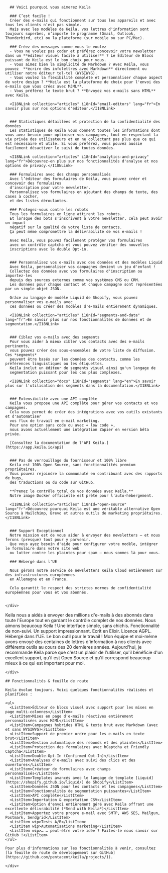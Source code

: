 <section class="bg-white">
  <div class="max-w-6xl mx-auto p-5 md:p-10 text-gray-800 text-lg rounded-t md:pb-16">
    <div class="prose prose-xl mx-auto">

      ## Voici pourquoi vous aimerez Keila

      ### C’est facile !
      Créer des e-mails qui fonctionnent sur tous les appareils et avec tous les clients n’est pas simple.
      Mais avec les modèles de Keila, vos lettres d'information sont toujours superbes, n’importe le programme (Gmail, Outlook, Thunderbird, etc) ou la plateforme (sur mobile ou sur PC/Mac).

      ### Créez des messages comme vous le voulez
      - Vous ne voulez pas coder et préférez concevoir votre newsletter dans un **éditeur visuel facile à utiliser** ? Le Éditeur de Blocs puissant de Keila est le bon choix pour vous.
      - Vous aimez bien la simplicité de Markdown ? Avec Keila, vous pouvez  **écrire des infolettres avec Markdown** directement ou utiliser notre éditeur tel-tel (WYSIWYG).
      - Vous voulez la flexibilité complète et personnaliser chaque aspect de votre design ? **Keila est la plateforme de choix pour l'envoi des e-mails que vous créez avec MJML**.
      - Vous préférez le texte brut ? **Envoyez vos e-mails sans HTML** avec Keila.

      <I18NLink collection="articles" i18nId="email-editors" lang="fr">En savoir plus sur nos options d'éditeur.</I18NLink>


      ### Statistiques détaillées et protection de la confidentialité des données
      Les statistiques de Keila vous donnent toutes les informations dont vous avez besoin pour optimiser vos campagnes, tout en respectant la vie privée des utilisateurs et en ne collectant pas plus que ce qui est nécessaire et utile. Si vous préférez, vous pouvez aussie facilement désactiver le suivi de toutes données.

      <I18NLink collection="articles" i18nId="analytics-and-privacy" lang="fr">Découvrez-en plus sur nos fonctionnalités d'analyse et nos options de privacy.</I18NLink>

      ### Formulaires avec des champs personnalisés
      Avec l’éditeur des formulaires de Keila, vous pouvez créer et concevoir des formulaires
      d'inscription pour votre newsletter.
      Personnalisez vos formulaires en ajoutant des champs de texte, des cases à cocher,
      et des listes déroulantes.

      ### Protegez-vous contre les robots
      Tous les formulaires en ligne attirent les robots.
      Et lorsque des bots s'inscrivent à votre newsletter, cela peut avoir un impact
      négatif sur la qualité de votre liste de contacts.
      Ça peut même compromettre la délivrabilité de vos e-mails !

      Avec Keila, vous pouvez facilement protéger vos formulaires
      avec un contrôle captcha et vous pouvez vérifier des nouvelles
      inscriptions avec le double Opt-in.


      ### Personnalisez vos e-mails avec des données et des modèles Liquid
      Avec Keila, personnaliser vos campagnes devient un jeu d'enfant !
      Collectez des données avec vos formulaires d'inscription ou importez-les
      depuis des sources externes comme vos systèmes CMS ou CRM.
      Les données pour chaque contact et chaque campagne sont représentées par un simple objet JSON.

      Grâce au langage de modèle Liquid de Shopify, vous pouvez personnaliser vos e-mails avec
      ces données ou créer des modèles d'e-mails entièrement dynamiques.

      <I18NLink collection="articles" i18nId="segments-and-data" lang="fr">En savoir plus sur nos fonctionnalités de données et de segmentation.</I18NLink>


      ### Ciblez vos e-mails avec des segments
      Pour vous aider à mieux cibler vos contacts avec des e-mails pertinents,
      vous pouvez créer des sous-ensembles de votre liste de diffusion. Ces *segments*
      peuvent être basés sur les données des contacts, comme les préférences linguistiques ou les étiquettes.
      Keila inclut un éditeur de segments visuel ainsi qu'un langage de
      segmentation puissant pour les cas plus complexes.

      <I18NLink collection="docs" i18nId="segments" lang="en">En savoir plus sur l'utilisation des segments dans la documentation.</I18NLink>


      ### Extensibilité avec une API complète
      Keila vous propose une API complète pour gérer vos contacts et vos campagnes.
      Cela vous permet de créer des intégrations avec vos outils existants et d'automatiser
      vos flux de travail en e-mail marketing.
      Pour une option sans code ou avec « low code »,
      nous avons actuellement une intégration Zapier en version bêta privée.

      [Consultez la documentation de l'API Keila.](https://app.keila.io/api)


      ### Pas de verrouillage du fournisseur et 100% libre
      Keila est 100% Open Source, sans fonctionnalités premium propriétaires.
      Vous pouvez rejoindre la communauté en contribuant avec des rapports de bugs,
      des traductions ou du code sur GitHub.

      **Prenez le contrôle total de vos données avec Keila.**
      Notre image Docker officielle est prête pour l'auto-hébergement.

      <I18NLink collection="articles" i18nId="open-source" lang="fr">Découvrez pourquoi Keila est une véritable alternative Open Source à Mailchimp, Brevo et autres outils de marketing propriétaires.</I18NLink>


      ### Support Exceptionnel
      Notre mission est de vous aider à envoyer des newsletters – et nous ferons (presque) tout pour y parvenir.
      Que vous ayez besoin d'aide pour configurer votre modèle, intégrer le formulaire dans votre site web
      ou lutter contre les plaintes pour spam – nous sommes là pour vous.

      ### Hébergé dans l'UE

      Nous gérons notre service de newsletters Keila Cloud entièrement sur des infrastructures européennes
      en Allemagne et en France.

      Cela garantit le respect des strictes normes de confidentialité européennes pour vous et vos abonnés.


    </div>

  </div>
</section>

<section class="bg-green-100">
  <div class="max-w-6xl mx-auto p-5 md:p-10 text-gray-800 text-lg rounded-t md:pb-16">
    <div class="prose prose-xl mx-auto">
      <Testimonial attributionName="Anouk Ooms" attributionTitle="Secrétaire général de" attributionOrg="Volt Europa" attributionLink="https://www.volteuropa.org" image="anouk.jpg">
        Keila nous a aidés à envoyer des millions d'e-mails à des abonnés dans toute l'Europe tout en gardant le contrôle complet de nos données.
      </Testimonial>
      <Testimonial attributionName="André Hoarau" attributionTitle="Créateur de" attributionOrg="Brinjel" attributionLink="https://brinjel.com" image="andre.jpg">
        Nous aimons beaucoup Keila ! Une interface simple, sans chichis. Fonctionnalité de non-suivi. Un support impressionnant. Ecrit en Elixir. Licence AGPL. Hébergé dans l'UE. Le bon outil pour le travail&nbsp;!
      </Testimonial>
      <Testimonial attributionName="Amadeus Paulussen" attributionLink="https://amadeuspaulussen.com" image="amadeus.jpg">
        Mon équipe et moi-même avons envoyé des centaines de lettres d'information à nos clients avec différents outils au cours des 20 dernières années. Aujourd'hui, je recommande Keila parce que c'est un plaisir de l'utiliser, qu'il bénéficie d'un excellent support, qu'il est Open Source et qu'il correspond beaucoup mieux à ce qui est important pour moi.
      </Testimonial>

    </div>

  </div>
</section>

<section class="bg-white">
  <div class="max-w-6xl mx-auto p-5 md:p-10 text-gray-800 rounded-t md:pb-16">
    <div class="prose prose-xl mx-auto prose-li:text-lg">

    ## Fonctionnalités & feuille de route

    Keila évolue toujours. Voici quelques fonctionnalités réalisées et planifiées :

    <ul>
      <ListItem>Éditeur de blocs visuel avec support pour les mises en page multi-colonnes</ListItem>
      <ListItem>Mises en page d'e-mails réactives entièrement personnalisées avec MJML</ListItem>
      <ListItem>Campagnes hybrides HTML & texte brut avec Markdown (avec et sans WYSIWYG)</ListItem>
      <ListItem>Support de premier ordre pour les e-mails en texte brut</ListItem>
      <ListItem>Gestion automatique des rebonds et des plaintes</ListItem>
      <ListItem>Protection des formulaires avec hCaptcha et Friendly Captcha</ListItem>
      <ListItem>Double-Opt-In (Confirmed Opt-In)</ListItem>
      <ListItem>Analyses d'e-mails avec suivi des clics et des ouvertures</ListItem>
      <ListItem>Créateur de formulaires avec champs personnalisés</ListItem>
      <ListItem>Templates avancés avec le langage de template [Liquid](https://shopify.github.io/liquid/) de Shopify</ListItem>
      <ListItem>Données JSON pour les contacts et les campagnes</ListItem>
      <ListItem>Fonctionnalités de segmentation puissantes</ListItem>
      <ListItem>API complète</ListItem>
      <ListItem>Importation & exportation CSV</ListItem>
      <ListItem>Option d'envoi entièrement géré avec Keila offrant une excellente délivrabilité (*Send with Keila*)</ListItem>
      <ListItem>Apportez votre propre e-mail avec SMTP, AWS SES, Mailgun, Postmark, Sendgrid</ListItem>
      <ListItem wip>Tests A/B</ListItem>
      <ListItem wip>Automatisations marketing</ListItem>
      <ListItem wip>… … peut-être votre idée ? Faites-le nous savoir sur GitHub !</ListItem>
    </ul>

    Pour plus d'informations sur les fonctionnalités à venir, consultez
    [la feuille de route de développement sur GitHub](https://github.com/pentacent/keila/projects/1).

    </div>

  </div>
</section>
